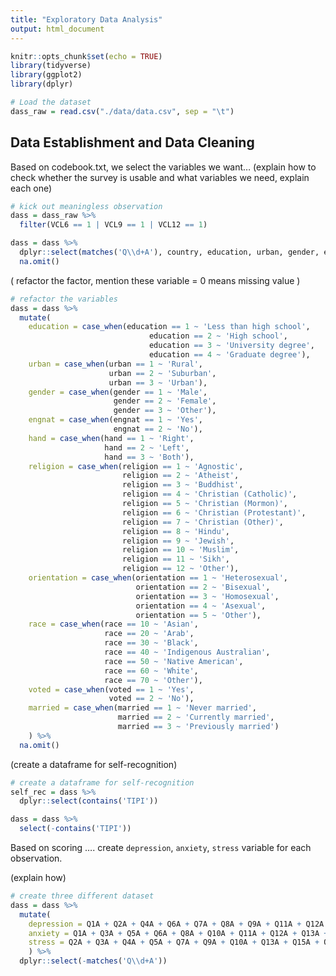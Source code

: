 ```yaml
---
title: "Exploratory Data Analysis"
output: html_document
---
```


```r
knitr::opts_chunk$set(echo = TRUE)
library(tidyverse)
library(ggplot2)
library(dplyr)
```

```r
# Load the dataset
dass_raw = read.csv("./data/data.csv", sep = "\t")
```

## Data Establishment and Data Cleaning

Based on codebook.txt, we select the variables we want... (explain how to check whether the survey is usable and what variables we need, explain each one)

```r
# kick out meaningless observation
dass = dass_raw %>%
  filter(VCL6 == 1 | VCL9 == 1 | VCL12 == 1)   

dass = dass %>%
  dplyr::select(matches('Q\\d+A'), country, education, urban, gender, engnat, age, hand, religion, orientation, race, voted, married, familysize, contains('TIPI')) %>%
  na.omit()
```

( refactor the factor, mention these variable = 0 means missing value )

```r
# refactor the variables
dass = dass %>%
  mutate(
    education = case_when(education == 1 ~ 'Less than high school', 
                               education == 2 ~ 'High school', 
                               education == 3 ~ 'University degree', 
                               education == 4 ~ 'Graduate degree'),
    urban = case_when(urban == 1 ~ 'Rural',
                      urban == 2 ~ 'Suburban', 
                      urban == 3 ~ 'Urban'),
    gender = case_when(gender == 1 ~ 'Male',
                       gender == 2 ~ 'Female',
                       gender == 3 ~ 'Other'),
    engnat = case_when(engnat == 1 ~ 'Yes',
                       engnat == 2 ~ 'No'),
    hand = case_when(hand == 1 ~ 'Right',
                     hand == 2 ~ 'Left',
                     hand == 3 ~ 'Both'),
    religion = case_when(religion == 1 ~ 'Agnostic', 
                         religion == 2 ~ 'Atheist', 
                         religion == 3 ~ 'Buddhist', 
                         religion == 4 ~ 'Christian (Catholic)', 
                         religion == 5 ~ 'Christian (Mormon)', 
                         religion == 6 ~ 'Christian (Protestant)', 
                         religion == 7 ~ 'Christian (Other)', 
                         religion == 8 ~ 'Hindu', 
                         religion == 9 ~ 'Jewish', 
                         religion == 10 ~ 'Muslim', 
                         religion == 11 ~ 'Sikh', 
                         religion == 12 ~ 'Other'),
    orientation = case_when(orientation == 1 ~ 'Heterosexual', 
                            orientation == 2 ~ 'Bisexual', 
                            orientation == 3 ~ 'Homosexual', 
                            orientation == 4 ~ 'Asexual', 
                            orientation == 5 ~ 'Other'),
    race = case_when(race == 10 ~ 'Asian', 
                     race == 20 ~ 'Arab', 
                     race == 30 ~ 'Black', 
                     race == 40 ~ 'Indigenous Australian', 
                     race == 50 ~ 'Native American', 
                     race == 60 ~ 'White', 
                     race == 70 ~ 'Other'),
    voted = case_when(voted == 1 ~ 'Yes',
                      voted == 2 ~ 'No'),
    married = case_when(married == 1 ~ 'Never married', 
                        married == 2 ~ 'Currently married', 
                        married == 3 ~ 'Previously married')
    ) %>%
  na.omit()
```

(create a dataframe for self-recognition)

```r
# create a dataframe for self-recognition
self_rec = dass %>%
  dplyr::select(contains('TIPI'))

dass = dass %>%
  select(-contains('TIPI'))
```

Based on scoring .... create `depression`, `anxiety`, `stress` variable for each observation.

(explain how)

```r
# create three different dataset
dass = dass %>%
  mutate(
    depression = Q1A + Q2A + Q4A + Q6A + Q7A + Q8A + Q9A + Q11A + Q12A + Q14A + Q15A + Q18A + Q19A + Q20A + Q22A + Q23A + Q25A + Q27A + Q28A + Q29A + Q30A + Q32A + Q33A + Q35A + Q36A + Q39A + Q40A + Q41A,
    anxiety = Q1A + Q3A + Q5A + Q6A + Q8A + Q10A + Q11A + Q12A + Q13A + Q14A + Q16A + Q17A + Q18A + Q21A + Q22A + Q24A + Q26A + Q27A + Q29A + Q31A + Q32A + Q33A + Q34A + Q35A + Q37A + Q38A + Q39A + Q42A,
    stress = Q2A + Q3A + Q4A + Q5A + Q7A + Q9A + Q10A + Q13A + Q15A + Q16A + Q17A + Q19A + Q20A + Q21A + Q23A + Q24A + Q25A + Q26A + Q28A + Q30A + Q31A + Q34A + Q36A + Q37A + Q38A + Q40A + Q41A + Q42A
    ) %>%
  dplyr::select(-matches('Q\\d+A'))
```
